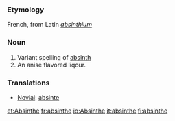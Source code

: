 ===Etymology===
French, from Latin ''[[absinthium]]''

===Noun===
#Variant spelling of [[absinth]]
#An anise flavored liqour.

===Translations===

*[[Novial]]: [[absinte]]
{{wikipedia}}

[[et:Absinthe]]
[[fr:absinthe]]
[[io:Absinthe]]
[[it:absinthe]]
[[fi:absinthe]]